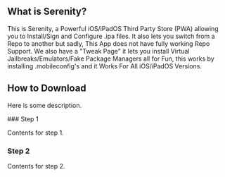 

## What is Serenity?

This is Serenity, a Powerful iOS/iPadOS Third Party Store (PWA) allowing you to Install/Sign and Configure .ipa files. It also lets you switch from a Repo to another but sadly, This App does not have fully working Repo Support. We also have a "Tweak Page" it lets you install Virtual Jailbreaks/Emulators/Fake Package Managers all for Fun, this works by installing .mobileconfig's and it Works For All iOS/iPadOS Versions.

 
## How to Download
 
Here is some description.
 
<Steps>
### Step 1
 
Contents for step 1.
 
### Step 2
 
Contents for step 2.
</Steps>